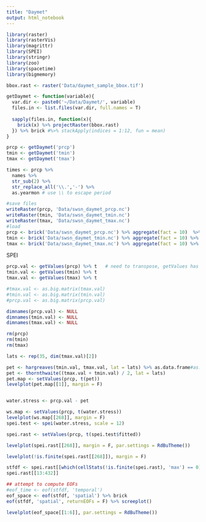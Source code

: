 ```yaml
---
title: "Daymet"
output: html_notebook
---
```


```r
library(raster)
library(rasterVis)
library(magrittr)
library(SPEI)
library(stringr)
library(zoo)
library(spacetime)
library(bigmemory)
```

```r
bbox.rast <- raster('Data/daymet_sample_bbox.tif')

```


```r
getDaymet <- function(variable){
  var.dir <- paste0('~/Data/Daymet/', variable)
  files.in <- list.files(var.dir, full.names = T)
  
  sapply(files.in, function(x){
    brick(x) %>% projectRaster(bbox.rast)
  }) %>% brick #%>% stackApply(indices = 1:12, fun = mean)
}
```

```r
prcp <- getDaymet('prcp')
tmin <- getDaymet('tmin')
tmax <- getDaymet('tmax')
```
```r
times <- prcp %>% 
  names %>% 
  str_sub(2) %>% 
  str_replace_all('\\.','-') %>% 
  as.yearmon # use \\ to escape period
```

```r
#save files
writeRaster(prcp, 'Data/swsn_daymet_prcp.nc')
writeRaster(tmin, 'Data/swsn_daymet_tmin.nc')
writeRaster(tmax, 'Data/swsn_daymet_tmax.nc')
#load
prcp <- brick('Data/swsn_daymet_prcp.nc') %>% aggregate(fact = 10)  %>% crop(extent(291000, 931000, 3420000, 4160000))
tmin <- brick('Data/swsn_daymet_tmin.nc') %>% aggregate(fact = 10) %>% crop(extent(291000, 931000, 3420000, 4160000))
tmax <- brick('Data/swsn_daymet_tmax.nc') %>% aggregate(fact = 10) %>% crop(extent(291000, 931000, 3420000, 4160000))

```

SPEI
```r
prcp.val <- getValues(prcp) %>% t   # need to transpose, getValues has rows for space and columns for time, hargreaves wants columns for space and rows for time
tmin.val <- getValues(tmin) %>% t
tmax.val <- getValues(tmax) %>% t

#tmax.val <- as.big.matrix(tmax.val)
#tmin.val <- as.big.matrix(tmin.val)
#prcp.val <- as.big.matrix(prcp.val)

```



```r
dimnames(prcp.val) <- NULL
dimnames(tmin.val) <- NULL
dimnames(tmax.val) <- NULL

rm(prcp)
rm(tmin)
rm(tmax)
```

```r
lats <- rep(35, dim(tmax.val)[2])

pet <- hargreaves(tmin.val, tmax.val, lat = lats) %>% as.data.frame#as.matrix#, Pre = prcp.val) %>% as.matrix# using one latitude for now
pet <- thornthwaite((tmax.val + tmin.val) / 2, lat = lats)
pet.map <- setValues(prcp, t(pet))
levelplot(pet.map[[1]], margin = F)


water.stress <- prcp.val - pet

ws.map <- setValues(prcp, t(water.stress))
levelplot(ws.map[[268]], margin = F)
spei.test <- spei(water.stress, scale = 12)
```

```r
spei.rast <- setValues(prcp, t(spei.test$fitted))

levelplot(spei.rast[[268]], margin = F, par.settings = RdBuTheme())
```



```r
levelplot(!is.finite(spei.rast[[268]]), margin = F)

stfdf <- spei.rast[[which(cellStats(!is.finite(spei.rast), 'max') == 0)]] %>% setZ(times[which(cellStats(!is.finite(spei.rast), 'max') == 0)]) %>% as('STFDF')
spei.rast[[13:432]]


```

```r
## attempt to compute EOFs
#eof_time <- eof(stfdf, 'temporal')
eof_space <- eof(stfdf, 'spatial') %>% brick
eof(stfdf, 'spatial', returnEOFs = F) %>% screeplot()
```


```r
levelplot(eof_space[[1:6]], par.settings = RdBuTheme())
```


